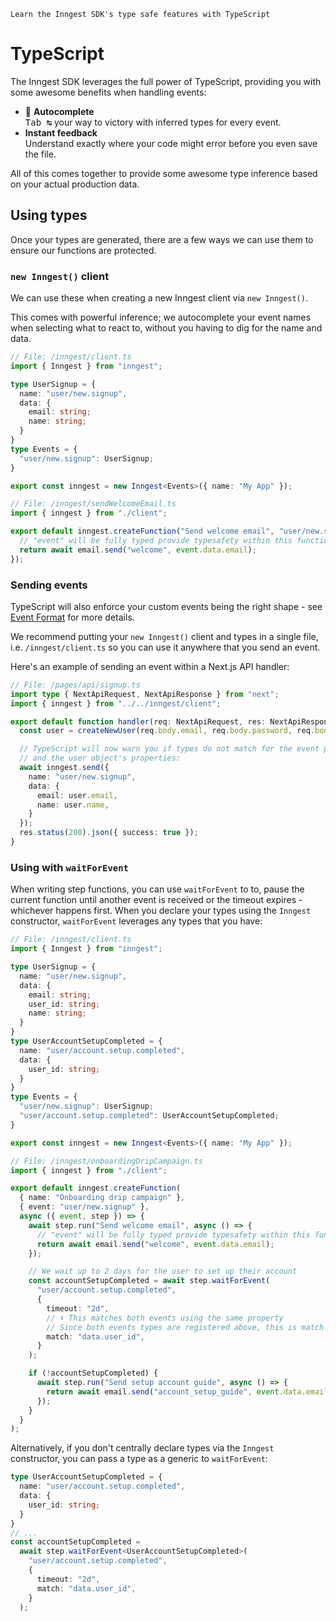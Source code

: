   `Learn the Inngest SDK's type safe features with TypeScript`

# TypeScript

The Inngest SDK leverages the full power of TypeScript, providing you with some awesome benefits when handling events:

- 📑 **Autocomplete**<br/>
  <kbd className="dark:bg-slate-800 dark:text-white shadow-none border border-slate-600">Tab ↹</kbd> your way to victory with inferred types for every event.
- **Instant feedback**<br/>
  Understand exactly where your code might <span className="error-text">error</span> before you even save the file.

All of this comes together to provide some awesome type inference based on your actual production data.

## Using types

Once your types are generated, there are a few ways we can use them to ensure our functions are protected.

### `new Inngest()` client

We can use these when creating a new Inngest client via `new Inngest()`.

This comes with powerful inference; we autocomplete your event names when selecting what to react to, without you having to dig for the name and data.

```ts
// File: /inngest/client.ts
import { Inngest } from "inngest";

type UserSignup = {
  name: "user/new.signup",
  data: {
    email: string;
    name: string;
  }
}
type Events = {
  "user/new.signup": UserSignup;
}

export const inngest = new Inngest<Events>({ name: "My App" });
```


```ts
// File: /inngest/sendWelcomeEmail.ts
import { inngest } from "./client";

export default inngest.createFunction("Send welcome email", "user/new.signup", async ({ event }) => {
  // "event" will be fully typed provide typesafety within this function
  return await email.send("welcome", event.data.email);
});
```

### Sending events

TypeScript will also enforce your custom events being the right shape - see [Event Format](/docs/events/event-format-and-structure) for more details.

We recommend putting your `new Inngest()` client and types in a single file, i.e. `/inngest/client.ts` so you can use it anywhere that you send an event.

Here's an example of sending an event within a Next.js API handler:

```ts
// File: /pages/api/signup.ts
import type { NextApiRequest, NextApiResponse } from "next";
import { inngest } from "../../inngest/client";

export default function handler(req: NextApiRequest, res: NextApiResponse) {
  const user = createNewUser(req.body.email, req.body.password, req.body.name);

  // TypeScript will now warn you if types do not match for the event payload
  // and the user object's properties:
  await inngest.send({
    name: "user/new.signup",
    data: {
      email: user.email,
      name: user.name,
    }
  });
  res.status(200).json({ success: true });
}
```

### Using with `waitForEvent`

When writing step functions, you can use `waitForEvent` to to, pause the current function until another event is received or the timeout expires - whichever happens first. When you declare your types using the `Inngest` constructor, `waitForEvent` leverages any types that you have:

```ts
// File: /inngest/client.ts
import { Inngest } from "inngest";

type UserSignup = {
  name: "user/new.signup",
  data: {
    email: string;
    user_id: string;
    name: string;
  }
}
type UserAccountSetupCompleted = {
  name: "user/account.setup.completed",
  data: {
    user_id: string;
  }
}
type Events = {
  "user/new.signup": UserSignup;
  "user/account.setup.completed": UserAccountSetupCompleted;
}

export const inngest = new Inngest<Events>({ name: "My App" });
```


```ts
// File: /inngest/onboardingDripCampaign.ts
import { inngest } from "./client";

export default inngest.createFunction(
  { name: "Onboarding drip campaign" },
  { event: "user/new.signup" },
  async ({ event, step }) => {
    await step.run("Send welcome email", async () => {
      // "event" will be fully typed provide typesafety within this function
      return await email.send("welcome", event.data.email);
    });

    // We wait up to 2 days for the user to set up their account
    const accountSetupCompleted = await step.waitForEvent(
      "user/account.setup.completed",
      {
        timeout: "2d",
        // ⬇️ This matches both events using the same property
        // Since both events types are registered above, this is match is typesafe
        match: "data.user_id",
      }
    );

    if (!accountSetupCompleted) {
      await step.run("Send setup account guide", async () => {
        return await email.send("account_setup_guide", event.data.email);
      });
    }
  }
);
```

Alternatively, if you don't centrally declare types via the `Inngest` constructor, you can pass a type as a generic to `waitForEvent`:

```ts
type UserAccountSetupCompleted = {
  name: "user/account.setup.completed",
  data: {
    user_id: string;
  }
}
// ...
const accountSetupCompleted =
  await step.waitForEvent<UserAccountSetupCompleted>(
    "user/account.setup.completed",
    {
      timeout: "2d",
      match: "data.user_id",
    }
  );
```
